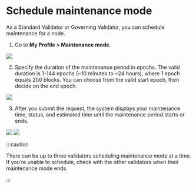 
# Schedule maintenance mode
As a Standard Validator or Governing Validator, you can schedule maintenance for a node.

1. Go to **My Profile > Maintenance mode**.

<img src={maintenanceStepOne} width={280} />

2. Specify the duration of the maintenance period in epochs. The valid duration is 1-144 epochs (~10 minutes to ~24 hours), where 1 epoch equals 200 blocks. You can choose from the valid start epoch, then decide on the end epoch.

<img src={maintenanceStepTwo} width={416} />

3. After you submit the request, the system displays your maintenance time, status, and estimated time until the maintenance period starts or ends.

<img src={upcomingMaintenance} width={280} />
<img src={ongoingMaintenance} width={280} />

:::caution

There can be up to three validators scheduling maintenance mode at a time. If you’re unable to schedule, check with the other validators when their maintenance mode ends.

:::
